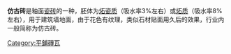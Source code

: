 {{Unreferenced |time=2011-10-21T08:54:49+00:00 }}
'''仿古砖'''是釉面[[瓷砖|瓷砖]]的一种，胚体为[[炻瓷质|炻瓷质]]（吸水率3%左右）或[[炻质|炻质]]（吸水率8%左右），用于建筑墙地面，由于花色有纹理，类似石材贴面用久后的效果，行业内一般简称为仿古砖。

[[Category:平鋪磚瓦|Category:平鋪磚瓦]]